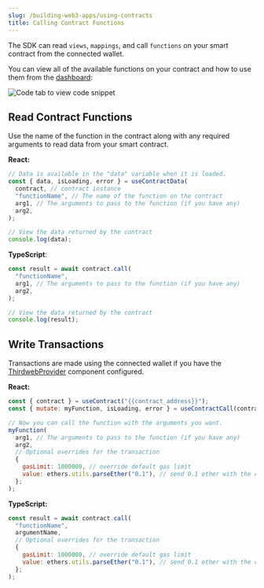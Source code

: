 ---
slug: /building-web3-apps/using-contracts
title: Calling Contract Functions
---

The SDK can read `views`, `mappings`, and call `functions` on your smart contract from the connected wallet.

You can view all of the available functions on your contract and how to use them from the [dashboard](https://thirdweb.com/dashboard):

![Code tab to view code snippet](./assets/custom-contract-code-tab-smaller.png)

## Read Contract Functions

Use the name of the function in the contract along with any required arguments to read data from your smart contract.

<!-- TODO: Snippets component rather than this manual stuff here -->

**React:**

```jsx
// Data is available in the "data" variable when it is loaded.
const { data, isLoading, error } = useContractData(
  contract, // contract instance
  "functionName", // The name of the function on the contract
  arg1, // The arguments to pass to the function (if you have any)
  arg2,
);

// View the data returned by the contract
console.log(data);
```

**TypeScript**:

```javascript
const result = await contract.call(
  "functionName",
  arg1, // The arguments to pass to the function (if you have any)
  arg2,
);

// View the data returned by the contract
console.log(result);
```

## Write Transactions

Transactions are made using the connected wallet if you have the [ThirdwebProvider](/building-web3-apps/setting-up-the-sdk/frontend#manual-installation) component configured.

<!-- TODO: Snippets component rather than this manual stuff here -->

**React:**

```jsx
const { contract } = useContract("{{contract_address}}");
const { mutate: myFunction, isLoading, error } = useContractCall(contract, "myFunction");

// Now you can call the function with the arguments you want.
myFunction(
  arg1, // The arguments to pass to the function (if you have any)
  arg2,
  // Optional overrides for the transaction
  {
    gasLimit: 1000000, // override default gas limit
    value: ethers.utils.parseEther("0.1"), // send 0.1 ether with the contract call (msg.value)
  };
);
```

**TypeScript:**

```javascript
const result = await contract.call(
  "functionName",
  argumentName,
  // Optional overrides for the transaction
  {
    gasLimit: 1000000, // override default gas limit
    value: ethers.utils.parseEther("0.1"), // send 0.1 ether with the contract call (msg.value)
  };
);
```

